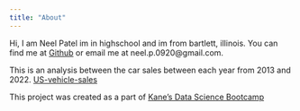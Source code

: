 ```yaml
---
title: "About"
---
```


Hi, I am Neel Patel im in highschool and im from bartlett, illinois. You can find me at [Github](https://github.com/Neelpatel1904) or email me at neel.p.0920@gmail.com.

This is an analysis between the car sales between each year from 2013 and 2022. [US-vehicle-sales](https://github.com/Neelpatel1904/Us-vehicle-sales)

This project was created as a part of [Kane’s Data Science Bootcamp](https://bootcamp.davidkane.info)
